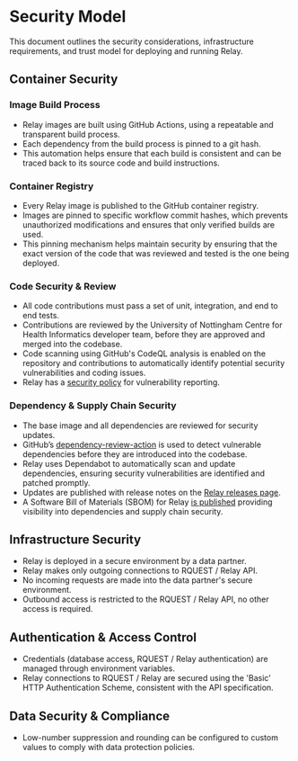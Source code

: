 
# Security Model

This document outlines the security considerations, infrastructure requirements, and trust model for deploying and running Relay.

## Container Security

### Image Build Process
- Relay images are built using GitHub Actions, using a repeatable and transparent build process. 
- Each dependency from the build process is pinned to a git hash.
- This automation helps ensure that each build is consistent and can be traced back to its source code and build instructions.

### Container Registry
- Every Relay image is published to the GitHub container registry. 
- Images are pinned to specific workflow commit hashes, which prevents unauthorized modifications and ensures that only verified builds are used. 
- This pinning mechanism helps maintain security by ensuring that the exact version of the code that was reviewed and tested is the one being deployed.

### Code Security & Review
- All code contributions must pass a set of unit, integration, and end to end tests. 
- Contributions are reviewed by the University of Nottingham Centre for Health Informatics developer team, before they are approved and merged into the codebase.
- Code scanning using GitHub's CodeQL analysis is enabled on the repository and contributions to automatically identify potential security vulnerabilities and coding issues.
- Relay has a [security policy](https://github.com/Health-Informatics-UoN/hutch-relay/security) for vulnerability reporting.

### Dependency & Supply Chain Security
- The base image and all dependencies are reviewed for security updates.
- GitHub’s [dependency-review-action](https://github.com/actions/dependency-review-action) is used to detect vulnerable dependencies before they are introduced into the codebase.
- Relay uses Dependabot to automatically scan and update dependencies, ensuring security vulnerabilities are identified and patched promptly.
- Updates are published with release notes on the [Relay releases page](https://github.com/Health-Informatics-UoN/hutch-relay/releases). 
- A Software Bill of Materials (SBOM) for Relay [is published](https://github.com/Health-Informatics-UoN/hutch-relay/network/dependencies) providing visibility into dependencies and supply chain security.

## Infrastructure Security

- Relay is deployed in a secure environment by a data partner. 
- Relay makes only outgoing connections to RQUEST / Relay API.
- No incoming requests are made into the data partner's secure environment.
- Outbound access is restricted to the RQUEST / Relay API, no other access is required.

## Authentication & Access Control
- Credentials (database access, RQUEST / Relay authentication) are managed through environment variables.
- Relay connections to RQUEST / Relay are secured using the 'Basic' HTTP Authentication Scheme, consistent with the API specification.

## Data Security & Compliance
- Low-number suppression and rounding can be configured to custom values to comply with data protection policies.
